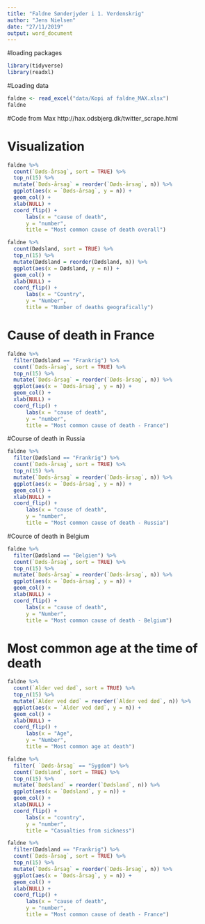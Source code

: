 ```yaml
---
title: "Faldne Sønderjyder i 1. Verdenskrig"
author: "Jens Nielsen"
date: "27/11/2019"
output: word_document
---
```

#loading packages
```r
library(tidyverse)
library(readxl)
```

#Loading data

```r
faldne <- read_excel("data/Kopi af faldne_MAX.xlsx")
faldne
```

#Code from Max
http://hax.odsbjerg.dk/twitter_scrape.html


# Visualization

```r
faldne %>%
  count(`Døds-årsag`, sort = TRUE) %>%
  top_n(15) %>%
  mutate(`Døds-årsag` = reorder(`Døds-årsag`, n)) %>%
  ggplot(aes(x = `Døds-årsag`, y = n)) +
  geom_col() +
  xlab(NULL) +
  coord_flip() +
      labs(x = "cause of death",
      y = "number",
      title = "Most common cause of death overall")
```

```r
faldne %>%
  count(Dødsland, sort = TRUE) %>%
  top_n(15) %>%
  mutate(Dødsland = reorder(Dødsland, n)) %>%
  ggplot(aes(x = Dødsland, y = n)) +
  geom_col() +
  xlab(NULL) +
  coord_flip() +
      labs(x = "Country",
      y = "Number",
      title = "Number of deaths geografically")
```


# Cause of death in France

```r
faldne %>%
  filter(Dødsland == "Frankrig") %>% 
  count(`Døds-årsag`, sort = TRUE) %>%
  top_n(15) %>%
  mutate(`Døds-årsag` = reorder(`Døds-årsag`, n)) %>%
  ggplot(aes(x = `Døds-årsag`, y = n)) +
  geom_col() +
  xlab(NULL) +
  coord_flip() +
      labs(x = "cause of death",
      y = "number",
      title = "Most common cause of death - France")
```

#Course of death in Russia

```r
faldne %>%
  filter(Dødsland == "Frankrig") %>% 
  count(`Døds-årsag`, sort = TRUE) %>%
  top_n(15) %>%
  mutate(`Døds-årsag` = reorder(`Døds-årsag`, n)) %>%
  ggplot(aes(x = `Døds-årsag`, y = n)) +
  geom_col() +
  xlab(NULL) +
  coord_flip() +
      labs(x = "cause of death",
      y = "number",
      title = "Most common cause of death - Russia")
```


#Cource of death in Belgium

```r
faldne %>%
  filter(Dødsland == "Belgien") %>% 
  count(`Døds-årsag`, sort = TRUE) %>%
  top_n(15) %>%
  mutate(`Døds-årsag` = reorder(`Døds-årsag`, n)) %>%
  ggplot(aes(x = `Døds-årsag`, y = n)) +
  geom_col() +
  xlab(NULL) +
  coord_flip() +
      labs(x = "cause of death",
      y = "Number",
      title = "Most common cause of death - Belgium")
```

# Most common age at the time of death


```r
faldne %>%
  count(`Alder ved død`, sort = TRUE) %>%
  top_n(15) %>%
  mutate(`Alder ved død` = reorder(`Alder ved død`, n)) %>%
  ggplot(aes(x = `Alder ved død`, y = n)) +
  geom_col() +
  xlab(NULL) +
  coord_flip() +
      labs(x = "Age",
      y = "Number",
      title = "Most common age at death")
```



```r
faldne %>%
  filter( `Døds-årsag` == "Sygdom") %>% 
  count(`Dødsland`, sort = TRUE) %>%
  top_n(15) %>%
  mutate(`Dødsland` = reorder(`Dødsland`, n)) %>%
  ggplot(aes(x = `Dødsland`, y = n)) +
  geom_col() +
  xlab(NULL) +
  coord_flip() +
      labs(x = "country",
      y = "number",
      title = "Casualties from sickness")
```

```r
faldne %>%
  filter(Dødsland == "Frankrig") %>% 
  count(`Døds-årsag`, sort = TRUE) %>%
  top_n(15) %>%
  mutate(`Døds-årsag` = reorder(`Døds-årsag`, n)) %>%
  ggplot(aes(x = `Døds-årsag`, y = n)) +
  geom_col() +
  xlab(NULL) +
  coord_flip() +
      labs(x = "cause of death",
      y = "number",
      title = "Most common cause of death - France")
```


